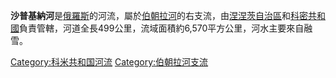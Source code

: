 '''沙普基納河'''是[[俄羅斯|俄羅斯]]的河流，屬於[[伯朝拉河|伯朝拉河]]的右支流，由[[涅涅茨自治區|涅涅茨自治區]]和[[科密共和國|科密共和國]]負責管轄，河道全長499公里，流域面積約6,570平方公里，河水主要來自融雪。

{{Russia-geo-stub}}
[[Category:科米共和国河流|Category:科米共和国河流]]
[[Category:伯朝拉河支流|Category:伯朝拉河支流]]